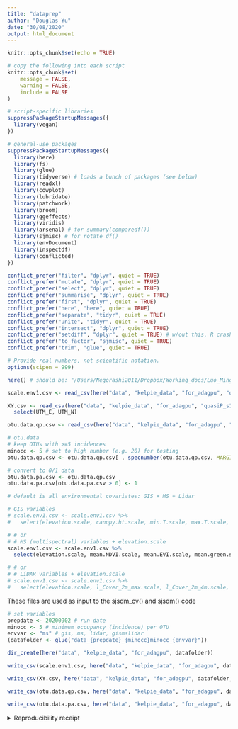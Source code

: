 ```yaml
---
title: "dataprep"
author: "Douglas Yu"
date: "30/08/2020"
output: html_document
---
```


```r
knitr::opts_chunk$set(echo = TRUE)
```

```r
# copy the following into each script   
knitr::opts_chunk$set(
	message = FALSE,
	warning = FALSE,
	include = FALSE
)

# script-specific libraries
suppressPackageStartupMessages({
  library(vegan)
})

# general-use packages
suppressPackageStartupMessages({
  library(here)
  library(fs)
  library(glue)
  library(tidyverse) # loads a bunch of packages (see below)
  library(readxl)
  library(cowplot)
  library(lubridate)
  library(patchwork)
  library(broom)
  library(ggeffects)
  library(viridis)
  library(arsenal) # for summary(comparedf())
  library(sjmisc) # for rotate_df()
  library(envDocument)
  library(inspectdf)
  library(conflicted)
})

conflict_prefer("filter", "dplyr", quiet = TRUE)
conflict_prefer("mutate", "dplyr", quiet = TRUE)
conflict_prefer("select", "dplyr", quiet = TRUE)
conflict_prefer("summarise", "dplyr", quiet = TRUE)
conflict_prefer("first", "dplyr", quiet = TRUE)
conflict_prefer("here", "here", quiet = TRUE)
conflict_prefer("separate", "tidyr", quiet = TRUE)
conflict_prefer("unite", "tidyr", quiet = TRUE)
conflict_prefer("intersect", "dplyr", quiet = TRUE)
conflict_prefer("setdiff", "dplyr", quiet = TRUE) # w/out this, R crashes
conflict_prefer("to_factor", "sjmisc", quiet = TRUE)
conflict_prefer("trim", "glue", quiet = TRUE)

# Provide real numbers, not scientific notation.
options(scipen = 999)
```


```r
here() # should be: "/Users/Negorashi2011/Dropbox/Working_docs/Luo_Mingjie_Oregon/HJA_analyses_Kelpie/sjSDM/R-git"
```


```r
scale.env1.csv <- read_csv(here("data", "kelpie_data", "for_adagpu", "quasiP_s1m1_env_5_sample_by_species_corr_table_F2308_minimap2_20200221_kelpie20200723.csv"))

XY.csv <- read_csv(here("data", "kelpie_data", "for_adagpu", "quasiP_s1m1_spatial_5_sample_by_species_corr_table_F2308_minimap2_20200221_kelpie20200723.csv")) %>% 
  select(UTM_E, UTM_N)

otu.data.qp.csv <- read_csv(here("data", "kelpie_data", "for_adagpu", "quasiP_s1m1_otu_5_sample_by_species_corr_table_F2308_minimap2_20200221_kelpie20200723.csv"))
```

```r
# otu.data
# keep OTUs with >=5 incidences
minocc <- 5 # set to high number (e.g. 20) for testing
otu.data.qp.csv <- otu.data.qp.csv[ , specnumber(otu.data.qp.csv, MARGIN = 2) >= minocc]

# convert to 0/1 data
otu.data.pa.csv <- otu.data.qp.csv
otu.data.pa.csv[otu.data.pa.csv > 0] <- 1
```

```r
# default is all environmental covariates: GIS + MS + Lidar

# GIS variables
# scale.env1.csv <- scale.env1.csv %>% 
#   select(elevation.scale, canopy.ht.scale, min.T.scale, max.T.scale, precipitation.scale, metre.road.scale, metre.stream.scale, yrs.disturb.min.scale)

# # or
# # MS (multispectral) variables + elevation.scale
scale.env1.csv <- scale.env1.csv %>%
  select(elevation.scale, mean.NDVI.scale, mean.EVI.scale, mean.green.scale, mean.bright.scale, mean.wet.scale)

# # or
# # LiDAR variables + elevation.scale
# scale.env1.csv <- scale.env1.csv %>% 
#   select(elevation.scale, l_Cover_2m_max.scale, l_Cover_2m_4m.scale, l_Cover_4m_16m.scale, l_p25.scale, l_p95.scale, l_rumple.scale)
```


These files are used as input to the sjsdm_cv() and sjsdm() code
```r
# set variables
prepdate <- 20200902 # run date
minocc <- 5 # minimum occupancy (incidence) per OTU
envvar <- "ms" # gis, ms, lidar, gismslidar
(datafolder <- glue("data_{prepdate}_{minocc}minocc_{envvar}"))

dir_create(here("data", "kelpie_data", "for_adagpu", datafolder))

write_csv(scale.env1.csv, here("data", "kelpie_data", "for_adagpu", datafolder,  "scale.env1.csv"))

write_csv(XY.csv, here("data", "kelpie_data", "for_adagpu", datafolder, "XY.csv"))

write_csv(otu.data.qp.csv, here("data", "kelpie_data", "for_adagpu", datafolder,  "otu.data.qp.csv"))

write_csv(otu.data.pa.csv, here("data", "kelpie_data", "for_adagpu", datafolder, "otu.data.pa.csv"))
```



<details><summary>Reproducibility receipt</summary>
```r
# datetime
Sys.time()

# repository
git2r::repository(here::here())

env_doc("table", git = FALSE)
# this reports the R environment that you are using, especially the package and R versions. It is a good idea to include this information at the end of every report you generate, to document the details of your computing environment. If you want to really ensure replicable science, RStudio Desktop (not cloud) provides the {renv} package, which lets you create a private snapshot of packages inside your project folder. This is beyond the scope of this class, but at least you know about it now.
# sessionInfo() # base R method
# sessioninfo::session_info() # package sessioninfo method
```

